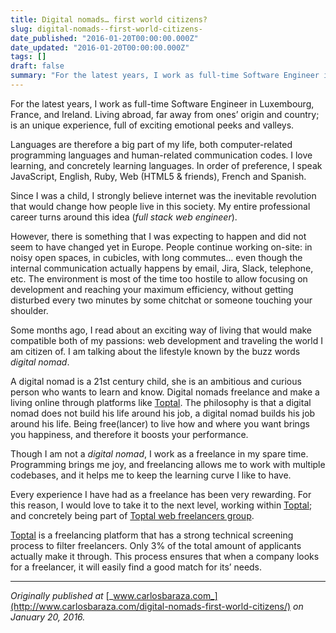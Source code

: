```yaml
---
title: Digital nomads… first world citizens?
slug: digital-nomads--first-world-citizens-
date_published: "2016-01-20T00:00:00.000Z"
date_updated: "2016-01-20T00:00:00.000Z"
tags: []
draft: false
summary: "For the latest years, I work as full-time Software Engineer in Luxembourg, France, and Ireland. Living abroad, far away from ones’ origin…"
---
```


For the latest years, I work as full-time Software Engineer in Luxembourg, France, and Ireland. Living abroad, far away from ones’ origin and country; is an unique experience, full of exciting emotional peeks and valleys.

Languages are therefore a big part of my life, both computer-related programming languages and human-related communication codes. I love learning, and concretely learning languages. In order of preference, I speak JavaScript, English, Ruby, Web (HTML5 & friends), French and Spanish.

Since I was a child, I strongly believe internet was the inevitable revolution that would change how people live in this society. My entire professional career turns around this idea (_full stack web engineer_).

However, there is something that I was expecting to happen and did not seem to have changed yet in Europe. People continue working on-site: in noisy open spaces, in cubicles, with long commutes… even though the internal communication actually happens by email, Jira, Slack, telephone, etc. The environment is most of the time too hostile to allow focusing on development and reaching your maximum efficiency, without getting disturbed every two minutes by some chitchat or someone touching your shoulder.

Some months ago, I read about an exciting way of living that would make compatible both of my passions: web development and traveling the world I am citizen of. I am talking about the lifestyle known by the buzz words _digital nomad_.

A digital nomad is a 21st century child, she is an ambitious and curious person who wants to learn and know. Digital nomads freelance and make a living online through platforms like [Toptal](http://www.toptal.com/). The philosophy is that a digital nomad does not build his life around his job, a digital nomad builds his job around his life. Being free(lancer) to live how and where you want brings you happiness, and therefore it boosts your performance.

Though I am not a _digital nomad_, I work as a freelance in my spare time. Programming brings me joy, and freelancing allows me to work with multiple codebases, and it helps me to keep the learning curve I like to have.

Every experience I have had as a freelance has been very rewarding. For this reason, I would love to take it to the next level, working within [Toptal](http://www.toptal.com/); and concretely being part of [Toptal web freelancers group](http://www.toptal.com/web).

[Toptal](http://www.toptal.com/) is a freelancing platform that has a strong technical screening process to filter freelancers. Only 3% of the total amount of applicants actually make it through. This process ensures that when a company looks for a freelancer, it will easily find a good match for its’ needs.

---

_Originally published at_ [_www.carlosbaraza.com_](http://www.carlosbaraza.com/digital-nomads-first-world-citizens/) _on January 20, 2016._
